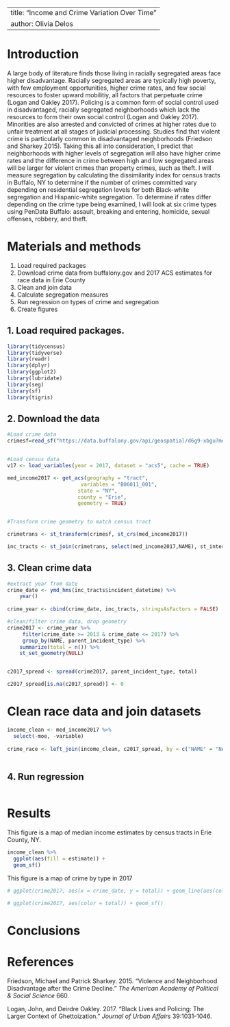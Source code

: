 
---
title: "Income and Crime Variation Over Time"
author: Olivia Delos
---

# Introduction
A large body of literature finds those living in racially segregated areas face higher disadvantage. Racially segregated areas are typically high poverty, with few employment opportunities, higher crime rates, and few social resources to foster upward mobilitiy, all factors that perpetuate crime (Logan and Oakley 2017). Policing is a common form of social control used in disadvantaged, racially segregated neighborhoods which lack the resources to form their own social control (Logan and Oakley 2017). Minorities are also arrested and convicted of crimes at higher rates due to unfair treatment at all stages of judicial processing. Studies find that violent crime is particularly common in disadvantaged neighborhoods (Friedson and Sharkey 2015). Taking this all into consideration, I predict that neighborhoods with higher levels of segregation will also have higher crime rates and the difference in crime between high and low segregated areas will be larger for violent crimes than property crimes, such as theft. I will measure segregation by calculating the dissimilarity index for census tracts in Buffalo, NY to determine if the number of crimes committed vary depending on residential segregation levels for both Black-white segregation and Hispanic-white segregation. To determine if rates differ depending on the crime type being examined, I will look at six crime types using PenData Buffalo: assault, breaking and entering, homicide, sexual offenses, robbery, and theft.


# Materials and methods

1. Load required packages
2. Download crime data from buffalony.gov and 2017 ACS estimates for race data in Erie County
3. Clean and join data
4. Calculate segregation measures
4. Run regression on types of crime and segregation
5. Create figures

## 1. Load required packages.
```r
library(tidycensus)
library(tidyverse)
library(readr)
library(dplyr)
library(ggplot2)
library(lubridate)
library(seg)
library(sf)
library(tigris)
```

## 2. Download the data

```r
#Load crime data
crimesf=read_sf("https://data.buffalony.gov/api/geospatial/d6g9-xbgu?method=export&format=GeoJSON")


#Load census data
v17 <- load_variables(year = 2017, dataset = "acs5", cache = TRUE)

med_income2017 <- get_acs(geography = "tract",
                        variables = "B06011_001",
                       state = "NY",
                       county = "Erie",
                       geometry = TRUE)


#Transform crime geometry to match census tract

crimetrans <- st_transform(crimesf, st_crs(med_income2017))

inc_tracts <- st_join(crimetrans, select(med_income2017,NAME), st_intersects)

```

## 3. Clean crime data
```r
#extract year from date
crime_date <- ymd_hms(inc_tracts$incident_datetime) %>%
    year()
  
crime_year <- cbind(crime_date, inc_tracts, stringsAsFactors = FALSE)

#clean/filter crime data, drop geometry
crime2017 <- crime_year %>%
     filter(crime_date >= 2013 & crime_date <= 2017) %>%
     group_by(NAME, parent_incident_type) %>%
    summarize(total = n()) %>%
    st_set_geometry(NULL)


c2017_spread <- spread(crime2017, parent_incident_type, total)

c2017_spread[is.na(c2017_spread)] <- 0
```

# Clean race data and join datasets
```r
income_clean <- med_income2017 %>%
  select(-moe, -variable)
  
crime_race <- left_join(income_clean, c2017_spread, by = c("NAME" = "NAME"))
  
```


## 4. Run regression
```r


```



# Results

This figure is a map of median income estimates by census tracts in Erie County, NY. 

```r
income_clean %>% 
  ggplot(aes(fill = estimate)) +
  geom_sf()

```

This figure is a map of crime by type in 2017

```r
# ggplot(crime2017, aes(x = crime_date, y = total)) + geom_line(aes(color = parent_incident_type))

# ggplot(crime2017, aes(color = total)) + geom_sf()
```
# Conclusions



# References

Friedson, Michael and Patrick Sharkey. 2015. "Violence and Neighborhood Disadvantage after the Crime Decline." *The American Academy of Political & Social Science* 660. 

Logan, John, and Deirdre Oakley. 2017. “Black Lives and Policing: The Larger Context of
Ghettoization.” *Journal of Urban Affairs* 39:1031-1046.